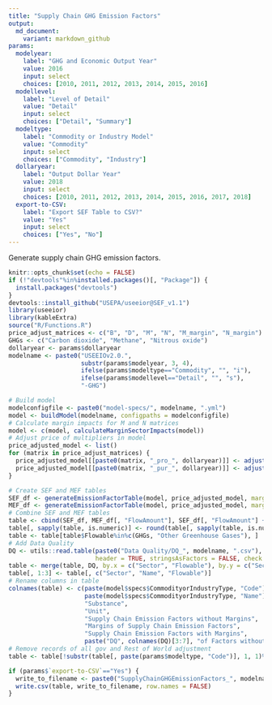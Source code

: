 ```yaml
---
title: "Supply Chain GHG Emission Factors"
output:
  md_document:
    variant: markdown_github
params:
  modelyear:
    label: "GHG and Economic Output Year"
    value: 2016
    input: select
    choices: [2010, 2011, 2012, 2013, 2014, 2015, 2016]
  modellevel:
    label: "Level of Detail"
    value: "Detail"
    input: select
    choices: ["Detail", "Summary"]
  modeltype:
    label: "Commodity or Industry Model"
    value: "Commodity"
    input: select
    choices: ["Commodity", "Industry"]
  dollaryear:
    label: "Output Dollar Year"
    value: 2018
    input: select
    choices: [2010, 2011, 2012, 2013, 2014, 2015, 2016, 2017, 2018]
  export-to-CSV:
    label: "Export SEF Table to CSV?"
    value: "Yes"
    input: select
    choices: ["Yes", "No"]
---
```


Generate supply chain GHG emission factors.

```r
knitr::opts_chunk$set(echo = FALSE)
if (!"devtools"%in%installed.packages()[, "Package"]) {
  install.packages("devtools")
}
devtools::install_github("USEPA/useeior@SEF_v1.1")
library(useeior)
library(kableExtra)
source("R/Functions.R")
price_adjust_matrices <- c("B", "D", "M", "N", "M_margin", "N_margin")
GHGs <- c("Carbon dioxide", "Methane", "Nitrous oxide")
dollaryear <- params$dollaryear
modelname <- paste0("USEEIOv2.0.",
                    substr(params$modelyear, 3, 4),
                    ifelse(params$modeltype=="Commodity", "", "i"),
                    ifelse(params$modellevel=="Detail", "", "s"),
                    "-GHG")
```

```r
# Build model
modelconfigfile <- paste0("model-specs/", modelname, ".yml")
model <- buildModel(modelname, configpaths = modelconfigfile)
# Calculate margin impacts for M and N matrices
model <- c(model, calculateMarginSectorImpacts(model))
# Adjust price of multipliers in model
price_adjusted_model <- list()
for (matrix in price_adjust_matrices) {
  price_adjusted_model[[paste0(matrix, "_pro_", dollaryear)]] <- adjustResultMatrixPrice(matrix, dollaryear, purchaser_price = FALSE, model)
  price_adjusted_model[[paste0(matrix, "_pur_", dollaryear)]] <- adjustResultMatrixPrice(matrix, dollaryear, purchaser_price = TRUE, model)
}
```

```r
# Create SEF and MEF tables
SEF_df <- generateEmissionFactorTable(model, price_adjusted_model, margin = FALSE)
MEF_df <- generateEmissionFactorTable(model, price_adjusted_model, margin = TRUE)
# Combine SEF and MEF tables
table <- cbind(SEF_df, MEF_df[, "FlowAmount"], SEF_df[, "FlowAmount"] + MEF_df[, "FlowAmount"])
table[, sapply(table, is.numeric)] <- round(table[, sapply(table, is.numeric)], 3)
table <- table[table$Flowable%in%c(GHGs, "Other Greenhouse Gases"), ]
# Add Data Quality
DQ <- utils::read.table(paste0("Data Quality/DQ_", modelname, ".csv"), sep = ",",
                        header = TRUE, stringsAsFactors = FALSE, check.names = FALSE)
table <- merge(table, DQ, by.x = c("Sector", "Flowable"), by.y = c("SectorCode", "Flowable"))
table[, 1:3] <- table[, c("Sector", "Name", "Flowable")]
# Rename columns in table
colnames(table) <- c(paste(model$specs$CommodityorIndustryType, "Code"),
                     paste(model$specs$CommodityorIndustryType, "Name"),
                     "Substance",
                     "Unit",
                     "Supply Chain Emission Factors without Margins",
                     "Margins of Supply Chain Emission Factors",
                     "Supply Chain Emission Factors with Margins",
                     paste("DQ", colnames(DQ)[3:7], "of Factors without Margins"))
# Remove records of all gov and Rest of World adjustment
table <- table[!substr(table[, paste(params$modeltype, "Code")], 1, 1)%in%c("S", "G"), ]
```

```r
if (params$`export-to-CSV`=="Yes") {
  write_to_filename <- paste0("SupplyChainGHGEmissionFactors_", modelname, ".csv")
  write.csv(table, write_to_filename, row.names = FALSE)
}
```
